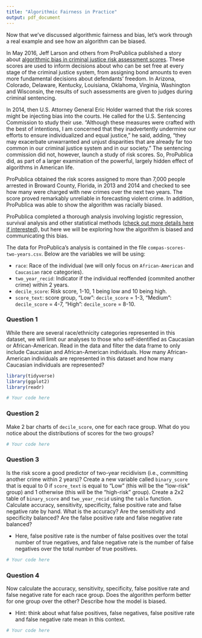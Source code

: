 ```yaml
---
title: "Algorithmic Fairness in Practice"
output: pdf_document
---
```


Now that we've discussed algorithmic fairness and bias, let's work through a real example and see how an algorithm can be biased.

In May 2016, Jeff Larson and others from ProPublica published a story about [algorithmic bias in criminal justice risk assessment scores](https://www.propublica.org/article/machine-bias-risk-assessments-in-criminal-sentencing). These scores are used to inform decisions about who can be set free at every stage of the criminal justice system, from assigning bond amounts to even more fundamental decisions about defendants’ freedom. In Arizona, Colorado, Delaware, Kentucky, Louisiana, Oklahoma, Virginia, Washington and Wisconsin, the results of such assessments are given to judges during criminal sentencing.

In 2014, then U.S. Attorney General Eric Holder warned that the risk scores might be injecting bias into the courts. He called for the U.S. Sentencing Commission to study their use. "Although these measures were crafted with the best of intentions, I am concerned that they inadvertently undermine our efforts to ensure individualized and equal justice," he said, adding, "they may exacerbate unwarranted and unjust disparities that are already far too common in our criminal justice system and in our society." The sentencing commission did not, however, launch a study of risk scores. So, ProPublica did, as part of a larger examination of the powerful, largely hidden effect of algorithms in American life.

ProPublica obtained the risk scores assigned to more than 7,000 people arrested in Broward County, Florida, in 2013 and 2014 and checked to see how many were charged with new crimes over the next two years. The score proved remarkably unreliable in forecasting violent crime. In addition, ProPublica was able to show the algorithm was racially biased. 

ProPublica completed a thorough analysis involving logistic regression, survival analysis and other statistical methods ([check out more details here if interested](https://www.propublica.org/article/how-we-analyzed-the-compas-recidivism-algorithm/)), but here we will be exploring how the algorithm is biased and communicating this bias. 

The data for ProPublica's analysis is contained in the file `compas-scores-two-years.csv`. Below are the variables we will be using:

* `race`: Race of the individual (we will only focus on `African-American` and `Caucasian` race categories).
* `two_year_recid`: Indicator if the individual reoffended (commited another crime) within 2 years.
* `decile_score`: Risk score, 1-10, 1 being low and 10 being high.
* `score_text`: score group, "Low": `decile_score` = 1-3, "Medium": `decile_score` = 4-7, "High": `decile_score` = 8-10.

### Question 1
While there are several race/ethnicity categories represented in this dataset, we will limit our analyses to those who self-identified as Caucasian or African-American. Read in the data and filter the data frame to only include Caucasian and African-American individuals. How many African-American individuals are represented in this dataset and how many Caucasian individuals are represented?

```r
library(tidyverse)
library(ggplot2)
library(readr)
```

```r
# Your code here
```

### Question 2
Make 2 bar charts of `decile_score`, one for each race group. What do you notice about the distributions of scores for the two groups?

```r
# Your code here
```


### Question 3
Is the risk score a good predictor of two-year recidivism (i.e., committing another crime within 2 years)? Create a new variable called `binary_score` that is equal to 0 if `score_text` is equal to "Low" (this will be the "low-risk" group) and 1 otherwise (this will be the "high-risk" group). Create a 2x2 table of `binary_score` and `two_year_recid` using the `table` function. Calculate accuracy, sensitivity, specificity, false positive rate and false negative rate by hand. What is the accuracy? Are the sensitivity and specificity balanced? Are the false positive rate and false negative rate balanced?  

* Here, false positive rate is the number of false positives over the total number of true negatives, and false negative rate is the number of false negatives over the total number of true positives.


```r
# Your code here
```

### Question 4
Now calculate the accuracy, sensitivity, specificity, false positive rate and false negative rate for each race group. Does the algorithm perform better for one group over the other? Describe how the model is biased. 

* Hint: think about what false positives, false negatives, false positive rate and false negative rate mean in this context. 

```r
# Your code here
```
